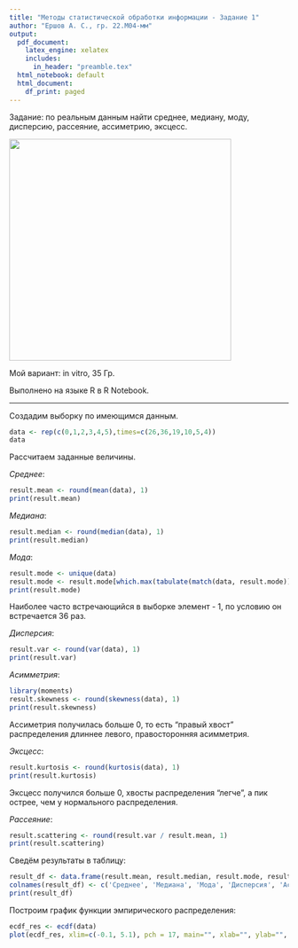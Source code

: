 ```yaml
---
title: "Методы статистической обработки информации - Задание 1"
author: "Ершов А. С., гр. 22.М04-мм"
output:
  pdf_document:
    latex_engine: xelatex
    includes:
      in_header: "preamble.tex"
  html_notebook: default
  html_document:
    df_print: paged
---
```


Задание: по реальным данным найти среднее, медиану, моду, дисперсию, рассеяние, ассиметрию, эксцесс.

![](tasks.png){width="400px"}

Мой вариант: in vitro, 35 Гр.

Выполнено на языке R в R Notebook.

---

Создадим выборку по имеющимся данным.

```r
data <- rep(c(0,1,2,3,4,5),times=c(26,36,19,10,5,4))
data
```

Рассчитаем заданные величины.

*Среднее*:
```r
result.mean <- round(mean(data), 1)
print(result.mean)
```
*Медиана*:
```r
result.median <- round(median(data), 1)
print(result.median)
```
*Мода*:
```r
result.mode <- unique(data)
result.mode <- result.mode[which.max(tabulate(match(data, result.mode)))]
print(result.mode)
```
Наиболее часто встречающийся в выборке элемент - 1, по условию он встречается 36 раз.

*Дисперсия*:
```r
result.var <- round(var(data), 1)
print(result.var)
```
*Асимметрия*:
```r
library(moments)
result.skewness <- round(skewness(data), 1)
print(result.skewness)
```
Ассиметрия получилась больше 0, то есть "правый хвост" распределения длиннее левого, правосторонняя асимметрия.

*Эксцесс*:
```r
result.kurtosis <- round(kurtosis(data), 1)
print(result.kurtosis)
```
Эксцесс получился больше 0, хвосты распределения "легче", а пик острее, чем у нормального распределения.

*Рассеяние*:
```r
result.scattering <- round(result.var / result.mean, 1)
print(result.scattering)
```

Сведём результаты в таблицу:
```r
result_df <- data.frame(result.mean, result.median, result.mode, result.var, result.skewness, result.kurtosis, result.scattering)
colnames(result_df) <- c('Среднее', 'Медиана', 'Мода', 'Дисперсия', 'Асимметрия', 'Эксцесс', 'Рассеяние')
print(result_df)
```

Построим график функции эмпирического распределения:
```r
ecdf_res <- ecdf(data) 
plot(ecdf_res, xlim=c(-0.1, 5.1), pch = 17, main="", xlab="", ylab="", col="blue")
```